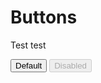 
<Meta title="Blocks/Button" />

# Buttons

Test test 

<Canvas>
  <Story name="Default">
    <button
      class="spot-button"
      type="button"
    >Default</button>
  </Story>
  <Story name="Disabled">
    <button
      class="spot-button"
      type="button"
      disabled
    >Disabled</button>
  </Story>
</Canvas>
